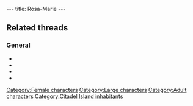 ---
title: Rosa-Marie
---

{{Character|
Name=Rose-Marie|
Image=DVVACHE.jpg|
Race=Cow|
Gender=Female|
Size=Large|
Age=Adult}}

==Related threads==
===General===
* {{thread|id=11024|title=some fun stuff and tips}}
* {{thread|id=9111|title=Just a little weird poll...}}
* {{thread|id=8086|title=Twinsen's gift :p}}
* {{thread|id=8374|title=Rosa the Cow}}

{{Stub}}

[[Category:Female characters]]
[[Category:Large characters]]
[[Category:Adult characters]]
[[Category:Citadel Island inhabitants]]
